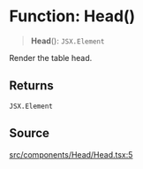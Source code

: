 # Function: Head()

> **Head**(): `JSX.Element`

Render the table head.

## Returns

`JSX.Element`

## Source

[src/components/Head/Head.tsx:5](https://github.com/gpbl/react-day-picker/blob/56bfb649e/src/components/Head/Head.tsx#L5)
